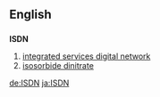 ==English==
==={{Initialism}}===
'''ISDN'''
#[[integrated services digital network]]
#[[isosorbide dinitrate]]

[[de:ISDN]]
[[ja:ISDN]]